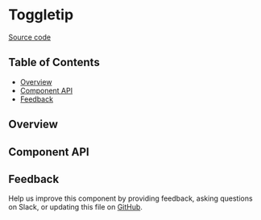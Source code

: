 
# Toggletip

[Source code](https://github.com/carbon-design-system/carbon/tree/main/packages/react/src/components/Toggletip)

<!-- START doctoc generated TOC please keep comment here to allow auto update -->
<!-- DON'T EDIT THIS SECTION, INSTEAD RE-RUN doctoc TO UPDATE -->

## Table of Contents

- [Overview](#overview)
- [Component API](#component-api)
- [Feedback](#feedback)

<!-- END doctoc generated TOC please keep comment here to allow auto update -->

## Overview

## Component API

<Props />

## Feedback

Help us improve this component by providing feedback, asking questions on Slack,
or updating this file on
[GitHub](https://github.com/carbon-design-system/carbon/edit/main/packages/react/src/components/Toggletip/next/Toggletip.mdx).

